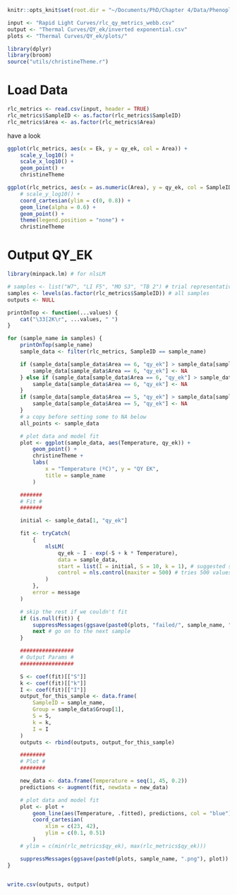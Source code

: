 ```r
knitr::opts_knit$set(root.dir = "~/Documents/PhD/Chapter 4/Data/Phenoplate data/R analysis")

input <- "Rapid Light Curves/rlc_qy_metrics_webb.csv"
output <- "Thermal Curves/QY_ek/inverted exponential.csv"
plots <- "Thermal Curves/QY_ek/plots/"
```

```r
library(dplyr)
library(broom)
source("utils/christineTheme.r")
```

# Load Data
```r
rlc_metrics <- read.csv(input, header = TRUE)
rlc_metrics$SampleID <- as.factor(rlc_metrics$SampleID)
rlc_metrics$Area <- as.factor(rlc_metrics$Area)
```

have a look
```R
ggplot(rlc_metrics, aes(x = Ek, y = qy_ek, col = Area)) +
    scale_y_log10() +
    scale_x_log10() +
    geom_point() +
    christineTheme

ggplot(rlc_metrics, aes(x = as.numeric(Area), y = qy_ek, col = SampleID)) +
    # scale_y_log10() +
    coord_cartesian(ylim = c(0, 0.8)) +
    geom_line(alpha = 0.6) +
    geom_point() +
    theme(legend.position = "none") +
    christineTheme
```

# Output QY_EK
```r
library(minpack.lm) # for nlsLM

# samples <- list("W7", "LI F5", "MO S3", "TB 2") # trial representative samples
samples <- levels(as.factor(rlc_metrics$SampleID)) # all samples
outputs <- NULL

printOnTop <- function(...values) {
    cat("\33[2K\r", ...values, " ")
}

for (sample_name in samples) {
    printOnTop(sample_name)
    sample_data <- filter(rlc_metrics, SampleID == sample_name)

    if (sample_data[sample_data$Area == 6, "qy_ek"] > sample_data[sample_data$Area == 5, "qy_ek"]) {
        sample_data[sample_data$Area == 6, "qy_ek"] <- NA
    } else if (sample_data[sample_data$Area == 6, "qy_ek"] > sample_data[sample_data$Area == 4, "qy_ek"]) {
        sample_data[sample_data$Area == 6, "qy_ek"] <- NA
    }
    if (sample_data[sample_data$Area == 5, "qy_ek"] > sample_data[sample_data$Area == 4, "qy_ek"]) {
        sample_data[sample_data$Area == 5, "qy_ek"] <- NA
    }
    # a copy before setting some to NA below
    all_points <- sample_data

    # plot data and model fit
    plot <- ggplot(sample_data, aes(Temperature, qy_ek)) +
        geom_point() +
        christineTheme +
        labs(
            x = "Temperature (ºC)", y = "QY EK",
            title = sample_name
        )

    #######
    # Fit #
    #######

    initial <- sample_data[1, "qy_ek"]

    fit <- tryCatch(
        {
            nlsLM(
                qy_ek ~ I - exp(-S + k * Temperature),
                data = sample_data,
                start = list(I = initial, S = 10, k = 1), # suggested start values the make sense with my data
                control = nls.control(maxiter = 500) # tries 500 values to find the best fit
            )
        },
        error = message
    )

    # skip the rest if we couldn't fit
    if (is.null(fit)) {
        suppressMessages(ggsave(paste0(plots, "failed/", sample_name, ".png"), plot))
        next # go on to the next sample
    }

    #################
    # Output Params #
    #################

    S <- coef(fit)[["S"]]
    k <- coef(fit)[["k"]]
    I <- coef(fit)[["I"]]
    output_for_this_sample <- data.frame(
        SampleID = sample_name,
        Group = sample_data$Group[1],
        S = S,
        k = k,
        I = I
    )
    outputs <- rbind(outputs, output_for_this_sample)

    ########
    # Plot #
    ########

    new_data <- data.frame(Temperature = seq(1, 45, 0.2))
    predictions <- augment(fit, newdata = new_data)

    # plot data and model fit
    plot <- plot +
        geom_line(aes(Temperature, .fitted), predictions, col = "blue") +
        coord_cartesian(
            xlim = c(23, 42),
            ylim = c(0.1, 0.51)
        )
    # ylim = c(min(rlc_metrics$qy_ek), max(rlc_metrics$qy_ek)))

    suppressMessages(ggsave(paste0(plots, sample_name, ".png"), plot))
}


write.csv(outputs, output)
```

